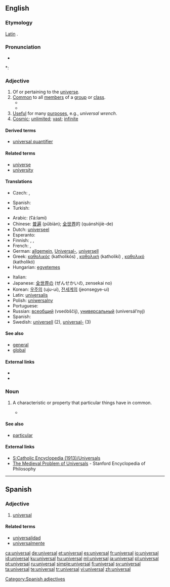 ==English==
{{wikipedia}}

===Etymology===
[[Latin]] {{term|universum||universe}}.

===Pronunciation===
* {{audio|en-us-universal.ogg|Audio (US)}}

*: {{rhymes|ɜː(r)səl}}

===Adjective===
{{en-adj}}

# Of or pertaining to the [[universe]].
# [[common|Common]] to all [[member]]s of a [[group]] or [[class]].
#* {{quote-book|passage=I had been planning every day through these years toward a '''universal''' car.|title=[[S:My Life and Work/4|My Life and Work]]|author=Henry Ford|year=1922}}
#* {{quote-book|passage=In Logic, the letter A is used as a symbol for the '''universal''' affirmative proposition in the general form "all x is y."|title=[[S:1911 Encyclopædia Britannica/A|1911 Encyclopædia Britannica]]|year=1911}}
# [[useful|Useful]] for many [[purpose]]s, e.g., ''universal wrench''.
# [[cosmic|Cosmic]]; [[unlimited]]; [[vast]]; [[infinite]]
====Derived terms====
* [[universal quantifier]]

====Related terms====
* [[universe]]
* [[university]]

====Translations====
{{trans-top|useful for many purposes}}
* Czech: {{t-|cs|všestranný|m}}, {{t-|cs|univerzální|m}}
{{trans-mid}}
* Spanish: {{t+|es|universal}}
* Turkish: {{t|tr|evrensel}}
{{trans-bottom}}

{{checktrans-top}}
* Arabic: {{Arab|[[عالمي]]}} (ʕá:lami)
* Chinese: [[普遍]] (pǔbiàn); [[全世界]]的 (quánshìjiè-de)
* Dutch: [[universeel]]
* Esperanto: {{t-|eo|universala|xs=Esperanto}}
* Finnish: {{t-|fi|yleis-}}, {{t+|fi|yleismaailmallinen}}, {{t-|fi|yleispätevä}}
* French: {{t+|fr|universel|m}}, {{t+|fr|universelle|f}}
* German: [[allgemein]], [[Universal-]], [[universell]]
* Greek: [[καθολικός]] (katholikós) {{m}}, [[καθολική]] (katholikí) {{f}}, [[καθολικό]] (katholikó) {{n}}
* Hungarian: [[egyetemes]]
{{trans-mid}}
* Italian: {{t+|it|universale|m|f}}
* Japanese: [[全世界]]の (ぜんせかいの, zensekai no)
* Korean: [[우주의]] (uju-ui), [[전세계의]] (jeonsegye-ui)
* Latin: [[universalis]]
* Polish: [[uniwersalny]]
* Portuguese: {{t+|pt|universal|m|f}}
* Russian: [[всеобщий]] (vseóbščij), [[универсальный]] (universál’nyj)
* Spanish: {{t+|es|universal|m|f}}
* Swedish: [[universell]] (2), [[universal-]] (3)
{{trans-bottom}}

====See also====
* [[general]]
* [[global]]

====External links====
* {{R:Webster 1913}}
* {{R:Century 1911}}

===Noun===
{{en-noun}}

# {{philosophy}} A characteristic or property that particular things have in common.
#* {{quote-book|passage=When we examine common words, we find that, broadly speaking, proper names stand for particulars, while other substantives, adjectives, prepositions, and verbs stand for '''universals'''.|author=Bertrand Russel|title=[[S:The Problems of Philosophy/Chapter 9|The Problems of Philosophy]]|section=Chapter 9|year=1912}}

====See also====
* [[particular]]

====External links====
* [[S:Catholic Encyclopedia (1913)/Universals]]
* [http://plato.stanford.edu/entries/universals-medieval/ The Medieval Problem of Universals] - Stanford Encyclopedia of Philosophy

----

==Spanish==

===Adjective===
{{es-adj|pl=universales}}

# [[#English|universal]]

====Related terms====
*[[universalidad]]
* [[universalmente]]

[[Category:Spanish adjectives]]

[[ca:universal]]
[[de:universal]]
[[et:universal]]
[[es:universal]]
[[fr:universal]]
[[io:universal]]
[[id:universal]]
[[ku:universal]]
[[hu:universal]]
[[ml:universal]]
[[ja:universal]]
[[pl:universal]]
[[pt:universal]]
[[ru:universal]]
[[simple:universal]]
[[fi:universal]]
[[sv:universal]]
[[ta:universal]]
[[te:universal]]
[[tr:universal]]
[[vi:universal]]
[[zh:universal]]